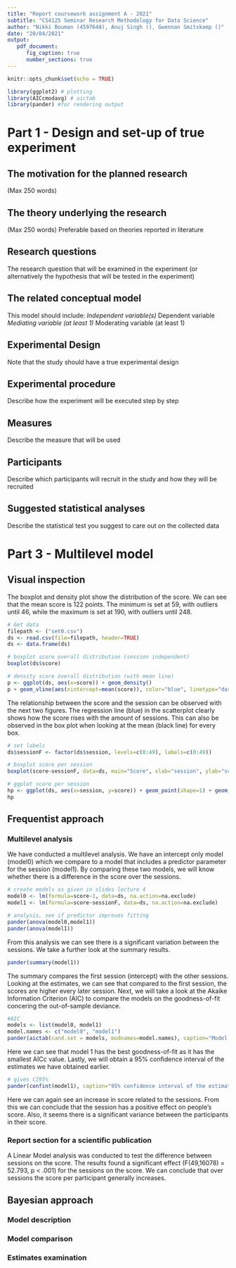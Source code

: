 ```yaml
---
title: "Report coursework assignment A - 2021"
subtitle: "CS4125 Seminar Research Methodology for Data Science"
author: "Nikki Bouman (4597648), Anuj Singh (), Gwennan Smitskamp ()"
date: "20/04/2021"
output:
   pdf_document:
      fig_caption: true
      number_sections: true
---
```


```r
knitr::opts_chunk$set(echo = TRUE)
```


\tableofcontents

```r
library(ggplot2) # plotting
library(AICcmodavg) # aictab
library(pander) #for rendering output
```

# Part 1 - Design and set-up of true experiment 


## The motivation for the planned research
(Max 250 words)

## The theory underlying the research  
(Max 250 words) Preferable based on theories reported in literature


## Research questions 
The research question that will be examined in the experiment (or alternatively the hypothesis that will be tested in the experiment)


## The related conceptual model 
This model should include:
*Independent variable(s)
*Dependent variable
*Mediating variable (at least 1)
*Moderating variable (at least 1)


## Experimental Design 
Note that the study should have a true experimental design

## Experimental procedure 
Describe how the experiment will be executed step by step


## Measures
Describe the measure that will be used

## Participants
Describe which participants will recruit in the study and how they will be recruited

## Suggested statistical analyses
Describe the statistical test you suggest to care out on the collected data

<!-- # Part 2 - Generalized linear models -->

<!-- ## Question 1 Twitter sentiment analysis (Between groups - single factor)  -->

<!-- ### Conceptual model -->
<!-- Make a conceptual model for the following research question: Is there a difference in the sentiment of the tweets related to the different celebrities? -->

<!-- ### Collecting tweets, and data preparation -->
<!-- Include the annotated R script (excluding your personal Keys and Access Tokens information), but put echo=FALSE, so code is not included in the output pdf file. -->


<!-- ```{r, echo=FALSE, message=FALSE, warning=FALSE, include = FALSE} -->

<!-- #during writing you could add "eval = FALSE",  kntr will than not run this code chunk (take some time do) -->

<!-- #setwd("~/surfdrive/Teaching/own teaching/IN4125 - Seminar Research Methodology for Data Science/2019/coursework A")  -->
<!-- # commented this. Let's make this relative when trying to fix this file -->
<!-- # apple , note use / instead of \, which used by windows -->


<!-- #install.packages("twitteR", dependencies = TRUE) -->
<!-- library(twitteR) -->
<!-- #install.packages("RCurl", dependencies = T) -->
<!-- library(RCurl) -->
<!-- #install.packages("bitops", dependencies = T) -->
<!-- library(bitops) -->
<!-- #install.packages("plyr", dependencies = T) -->
<!-- library(plyr) -->
<!-- #install.packages('stringr', dependencies = T) -->
<!-- library(stringr) -->
<!-- #install.packages("NLP", dependencies = T) -->
<!-- library(NLP) -->
<!-- #install.packages("tm", dependencies = T) -->
<!-- library(tm) -->
<!-- #install.packages("wordcloud", dependencies=T) -->
<!-- #install.packages("RColorBrewer", dependencies=TRUE) -->
<!-- library(RColorBrewer) -->
<!-- library(wordcloud) -->
<!-- #install.packages("reshape", dependencies=T) -->
<!-- library(reshape) -->

<!-- ################### functions -->


<!-- clearTweets <- function(tweets, excl) { -->

<!--   tweets.text <- sapply(tweets, function(t)t$getText()) #get text out of tweets  -->


<!--   tweets.text = gsub('[[:cntrl:]]', '', tweets.text) -->
<!--   tweets.text = gsub('\\d+', '', tweets.text) -->
<!--   tweets.text <- str_replace_all(tweets.text,"[^[:graph:]]", " ") #remove graphic -->


<!--   corpus <- Corpus(VectorSource(tweets.text)) -->

<!--   corpus_clean <- tm_map(corpus, removePunctuation) -->
<!--   corpus_clean <- tm_map(corpus_clean, content_transformer(tolower)) -->
<!--   corpus_clean <- tm_map(corpus_clean, removeWords, stopwords("english")) -->
<!--   corpus_clean <- tm_map(corpus_clean, removeNumbers) -->
<!--   corpus_clean <- tm_map(corpus_clean, stripWhitespace) -->
<!--   corpus_clean <- tm_map(corpus_clean, removeWords, c(excl,"http","https","httpst")) -->


<!--   return(corpus_clean) -->
<!-- }  -->


<!-- ## capture all the output to a file. -->

<!-- ################# Collect from Twitter -->

<!-- # for creating a twitter app (apps.twitter.com) see youtube https://youtu.be/lT4Kosc_ers -->
<!-- #consumer_key <-'your key' -->
<!-- #consumer_scret <- 'your secret' -->
<!-- #access_token <- 'your access token' -->
<!-- #access_scret <- 'your access scret' -->

<!-- source("your_twitter.R") #this file will set my personal variables for my twitter app, adjust the name of this file. use the provide template your_twitter.R -->

<!-- setup_twitter_oauth(consumer_key,consumer_scret, access_token,access_scret) #connect to  twitter app -->


<!-- ##### This example uses the following 3 celebrities: Donald Trump, Hillary Clinton, and Bernie Sanders -->
<!-- ##  You should replace this with your own celebrities, at least 3, but more preferred  -->
<!-- ##  Note that it will take the computer some to collect the tweets -->

<!-- tweets_T <- searchTwitter("#trump", n=300, lang="en", resultType="recent") #300 recent tweets about Donald Trump, in English (I think that 1500 tweets is max) -->
<!-- tweets_C <- searchTwitter("#hillary", n=300, lang="en", resultType="recent") #300 recent tweets about Hillary Clinton -->
<!-- tweets_B <- searchTwitter("#bernie", n=300, lang="en", resultType="recent") #300 recent tweets about Bernie Sanders -->



<!-- ######################## WordCloud -->
<!-- ### This not requires in the assignment, but still fun to do  -->

<!-- # based on https://youtu.be/JoArGkOpeU0 -->

<!-- #corpus_T<-clearTweets(tweets_T, c("trump","amp","realdonaldtrump","trumptrain","donald","trumps","alwaystrump")) #remove also some campain slogans -->
<!-- #wordcloud(corpus_T, max.words=50) -->

<!-- #corpus_C<-clearTweets(tweets_C, c("hillary","amp","clinton","hillarys")) -->
<!-- #wordcloud(corpus_C,  max.words=50) -->

<!-- #corpus_B<-clearTweets(tweets_B, c("bernie", "amp", "sanders","bernies")) -->
<!-- #wordcloud(corpus_B,  max.words=50) -->
<!-- ############################## -->

<!-- ######################## Sentiment analysis -->

<!-- tweets_T.text <- laply(tweets_T, function(t)t$getText()) #get text out of tweets  -->
<!-- tweets_C.text <- laply(tweets_C, function(t)t$getText()) #get text out of tweets -->
<!-- tweets_B.text <- laply(tweets_B, function(t)t$getText()) #get text out of tweets -->



<!-- #taken from https://github.com/mjhea0/twitter-sentiment-analysis -->
<!-- pos <- scan('positive-words.txt', what = 'character', comment.char=';') #read the positive words -->
<!-- neg <- scan('negative-words.txt', what = 'character', comment.char=';') #read the negative words -->

<!-- source("sentiment3.R") #load algoritm -->
<!-- # see sentiment3.R form more information about sentiment analysis. It assigns a intereger score -->
<!-- # by substracitng the number of occurrence of negative words from that of positive words -->

<!-- analysis_T <- score.sentiment(tweets_T.text, pos, neg) -->
<!-- analysis_C <- score.sentiment(tweets_C.text, pos, neg) -->
<!-- analysis_B <- score.sentiment(tweets_B.text, pos, neg) -->


<!-- sem<-data.frame(analysis_T$score, analysis_C$score, analysis_B$score) -->


<!-- semFrame <-melt(sem, measured=c(analysis_T.score,analysis_C.score, analysis_B.score )) -->
<!-- names(semFrame) <- c("Candidate", "score") -->
<!-- semFrame$Candidate <-factor(semFrame$Candidate, labels=c("Donald Trump", "Hillary Clinton", "Bernie Sanders")) # change the labels for your celibrities -->

<!-- #The data you need for the analyses can be found in semFrame -->

<!-- ``` -->

<!-- ### Homogeneity of variance analysis -->
<!-- Analyze the homogeneity of variance of sentiments of the tweets of the different celebrities, and provide interpretation -->

<!-- ```{r} -->
<!-- #include your code and output in the document -->
<!-- ``` -->


<!-- ### Visual inspection Mean and distribution sentiments -->
<!-- Graphically examine the mean and distribution sentiments of tweets for each celebrity, and provide interpretation -->

<!-- ```{r} -->
<!-- #include your code and output in the document -->
<!-- ``` -->
<!-- ### Frequentist approach -->

<!-- #### Linear model -->
<!-- Use a linear model to analyze whether the knowledge to which celebrity a tweet relates has a significant impact on explaining the sentiments of the tweets. Provide interpretation of results  -->

<!-- ```{r} -->
<!-- #include your code and output in the document -->
<!-- ``` -->

<!-- #### Post Hoc analysis -->
<!-- If a model that includes the celebrity is better in explaining the sentiments of tweets than a model without such predictor, conduct a post-hoc analysis with e.g. Bonferroni correction, to examine which of celebrity tweets differ from the other celebrity tweets. Provide interpretation of the results -->

<!-- ```{r} -->
<!-- #include your code and output in the document -->
<!-- ``` -->

<!-- #### Report section for a scientific publication -->
<!-- Write a small section for a scientific publication, in which you report the results of the analyses, and explain the conclusions that can be drawn. -->

<!-- ### Bayesian Approach -->

<!-- #### Model description -->

<!-- Describe the mathematical model fitted on the most extensive model. (hint, look at the mark down file of the lectures to see example on formulate mathematical models in markdown). Justify the priors. -->

<!-- #### Model comparison -->

<!-- Conduct model analysis and provide brief interpretation of the results -->

<!-- ```{r} -->
<!-- #include your code and output in the document -->
<!-- ``` -->

<!-- #### Comparison celebrity pair -->

<!-- Compare sentiments of celebrity pairs and provide a brief interpretation (e.g. CIs)  -->


<!-- ## Question 2 - Website visits (between groups - Two factors) -->

<!-- ### Conceptual model -->
<!-- Make a conceptual model underlying this research question -->

<!-- ### Visual inspection -->
<!-- Graphically examine the variation in page visits for different factors levels (e.g. histogram, density plot etc.)  -->


<!-- ```{r} -->
<!-- #include your code and output in the document -->
<!-- ``` -->


<!-- ### Normality check -->
<!-- Visually inspect if variable page visits deviates from a Gaussian distribution, and discuss implication for general linear model analysis. -->


<!-- ```{r} -->
<!-- #include your code and output in the document -->
<!-- ``` -->

<!-- ### Frequentist Approach -->

<!-- #### Model analysis -->
<!-- Conduct a model analysis, to examine the added values of adding 2 factors and interaction between the factors in the model to predict page visits, and include brief interpretation of the results. -->


<!-- ```{r} -->
<!-- #include your code and output in the document -->
<!-- ``` -->


<!-- #### Simple effect analysis -->
<!-- If the analysis shows a significant two-way interaction effect, conduct a Simple Effect analysis to explore this interaction effect in more detail.It helps first to look at the means of different conditions in a figure. Provide brief interpretation of the results. -->


<!-- ```{r} -->
<!-- #include your code and output in the document -->
<!-- ``` -->


<!-- #### Report section for a scientific publication -->
<!-- Write a small section for a scientific publication, in which you report the results of the analyses, and explain the conclusions that can be drawn. -->

<!-- ### Bayesian Approach -->

<!-- #### Model description -->

<!-- Describe the mathematical model fitted on the most extensive model. (hint, look at the mark down file of the lectures to see example on formulate mathematical models in markdown). Justify the priors. -->

<!-- #### Model comparison -->

<!-- Conduct model analysis and provide brief interpretation of the results -->

<!-- ```{r} -->
<!-- #include your code and output in the document -->
<!-- ``` -->



# Part 3 - Multilevel model

## Visual inspection
<!-- Use graphics to inspect the distribution of the score, and relationship between session and score -->
The boxplot and density plot show the distribution of the score. We can see that the mean score is 122 points. The minimum is set at 59, with outliers until 46, while the maximum is set at 190, with outliers until 248.

```r
# Get data
filepath <- ("set0.csv")
ds <- read.csv(file=filepath, header=TRUE)
ds <- data.frame(ds)

# boxplot score overall distribution (session independent)
boxplot(ds$score)

# density score overall distribution (with mean line)
p <- ggplot(ds, aes(x=score)) + geom_density()
p + geom_vline(aes(xintercept=mean(score)), color="blue", linetype="dashed",size=1)
```

The relationship between the score and the session can be observed with the next two figures. The regression line (blue) in the scatterplot clearly shows how the score rises with the amount of sessions. This can also be observed in the box plot when looking at the mean (black line) for every box.

```r
# set labels
ds$sessionF <- factor(ds$session, levels=c(0:49), labels=c(0:49))

# boxplot score per session
boxplot(score~sessionF, data=ds, main="Score", xlab="session", ylab="score")

# ggplot score per session
hp <- ggplot(ds, aes(x=session, y=score)) + geom_point(shape=1) + geom_smooth(formula = y ~ x,method=lm)
hp
```

## Frequentist approach

### Multilevel analysis
<!-- Conduct multilevel analysis and calculate 95% confidence intervals, determine: -->
We have conducted a multilevel analysis. We have an intercept only model (model0) which we compare to a model that includes a predictor parameter for the session (model1). By comparing these two models, we will know whether there is a difference in the score over the sessions.

```r
# create models as given in slides lecture 4
model0 <- lm(formula=score~1, data=ds, na.action=na.exclude)
model1 <- lm(formula=score~sessionF, data=ds, na.action=na.exclude)

# analysis, see if predictor improves fitting
pander(anova(model0,model1))
pander(anova(model1))
```

From this analysis we can see there is a significant variation between the sessions. We take a further look at the summary results.

```r
pander(summary(model1))
```

The summary compares the first session (intercept) with the other sessions. Looking at the estimates, we can see that compared to the first session, the scores are higher every later session. Next, we will take a look at the Akaike Information Criterion (AIC) to compare the models on the goodness-of-fit concering the out-of-sample deviance.

```r
#AIC
models <- list(model0, model1)
model.names <- c("model0", "model1")
pander(aictab(cand.set = models, modnames=model.names), caption="Model selection based on AICc.")
```

Here we can see that model 1 has the best goodness-of-fit as it has the smallest AICc value. Lastly, we will obtain a 95% confidence interval of the estimates we have obtained earlier.

```r
# gives CI95%
pander(confint(model1), caption="95% confidence interval of the estimates.")
```

<!-- * If session has an impact on people score -->
<!-- * If there is significant variance between the participants in their score -->
Here we can again see an increase in score related to the sessions. From this we can conclude that the session has a positive effect on people's score. Also, it seems there is a significant variance between the participants in their score.

### Report section for a scientific publication
<!-- Write a small section for a scientific publication, in which you report the results of the analyses, and explain the conclusions that can be drawn. -->

A Linear Model analysis was conducted to test the difference between sessions on the score. The results found a significant effect (F(49,16078) = 52.793, p < .001) for the sessions on the score. We can conclude that over sessions the score per participant generally increases.

## Bayesian approach

### Model description
<!-- Describe the mathematical model fitted on the most extensive model. (hint, look at the mark down file of the lectures to see example on formulate mathematical models in markdown). Justify the priors. -->

### Model comparison
<!-- Select the first 100 participants from the data set. (hint to overcome the Stan problem with a zero index, increase subject id number with 1). Compare models with with increasing complexity.  -->

<!-- ```{r} -->
<!-- #include your code and output in the document -->
<!-- ``` -->

### Estimates examination
<!-- Examine the estimate of parameters of the model with best fitt, and provide a brief interpretation. -->


<!-- ```{r} -->
<!-- #include your code and output in the document -->
<!-- ``` -->


